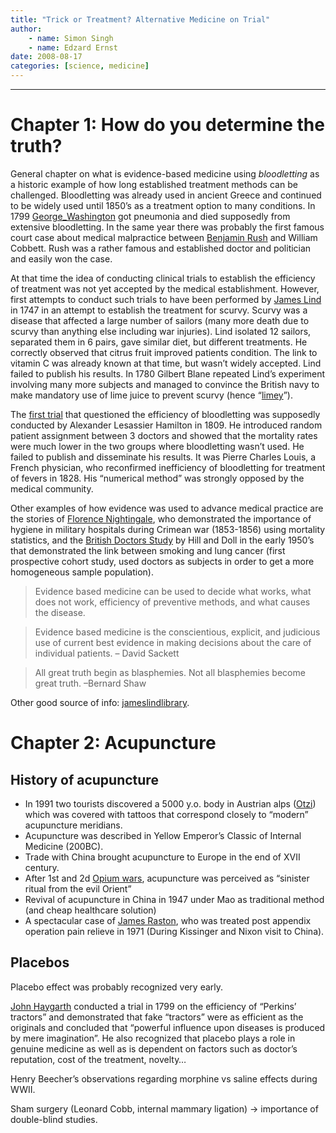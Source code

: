 ```yaml
---
title: "Trick or Treatment? Alternative Medicine on Trial"
author:
    - name: Simon Singh
    - name: Edzard Ernst
date: 2008-08-17
categories: [science, medicine]
---
```


-----

# Chapter 1: How do you determine the truth?

General chapter on what is evidence-based medicine using *bloodletting* as a historic example of how long established treatment methods can be challenged.  Bloodletting was already used in ancient Greece and continued to be widely used until 1850's as a treatment option to many conditions. In 1799 [George_Washington](https://en.wikipedia.org/wiki/George_Washington) got pneumonia and died supposedly from extensive bloodletting. In the same year there was probably the first famous court case about medical malpractice between [Benjamin Rush](https://en.wikipedia.org/wiki/Benjamin_Rush) and William Cobbett. Rush was a rather famous and established doctor and politician and easily won the case. 

At that time the idea of conducting clinical trials to establish the efficiency of treatment was not yet accepted by the medical establishment. However, first attempts to conduct such trials to have been performed by [James Lind](https://en.wikipedia.org/wiki/James_Lind) in 1747 in an attempt to establish the treatment for scurvy. Scurvy was a disease that affected a large number of sailors (many more death due to scurvy than anything else including war injuries). Lind isolated 12 sailors, separated them in 6 pairs, gave similar diet, but different treatments. He correctly observed that citrus fruit improved patients condition. The link to vitamin C was already known at that time, but wasn't widely accepted. Lind failed to publish his results. In 1780 Gilbert Blane repeated Lind's experiment involving many more subjects and managed to convince the British navy to make mandatory use of lime juice to prevent scurvy (hence "[limey](https://en.wikipedia.org/wiki/Glossary_of_names_for_the_British#Limey)").

The [first trial](http://www.jameslindlibrary.org/trial_records/19th_Century/hamilton/hamilton_commentary.html) that questioned the efficiency of bloodletting was supposedly conducted by Alexander Lesassier Hamilton in 1809. He introduced random patient assignment between 3 doctors and showed that the mortality rates were much lower in the two groups where bloodletting wasn't used. He failed to publish and disseminate his results. It was Pierre Charles Louis, a French physician, who reconfirmed inefficiency of bloodletting for treatment of fevers in 1828. His "numerical method" was strongly opposed by the medical community.

Other examples of how evidence was used to advance medical practice are the stories of [Florence Nightingale](https://en.wikipedia.org/wiki/Florence_Nightingale), who demonstrated the importance of hygiene in military hospitals during Crimean war (1853-1856) using mortality statistics, and the [British Doctors Study](https://en.wikipedia.org/wiki/British_Doctors_Study) by Hill and Doll in the early 1950's that demonstrated the link between smoking and lung cancer (first prospective cohort study, used doctors as subjects in order to get a more homogeneous sample population).

> Evidence based medicine can be used to decide what works, what does not work, efficiency of preventive methods, and what causes the disease.

> Evidence based medicine is the conscientious, explicit, and judicious use of current best evidence in making decisions about the care of individual patients. -- David Sackett

> All great truth begin as blasphemies. Not all blasphemies become great truth. --Bernard Shaw

Other good source of info: [jameslindlibrary](http://www.jameslindlibrary.org/index.html).


# Chapter 2: Acupuncture

## History of acupuncture

- In 1991 two tourists discovered a 5000 y.o. body in Austrian alps ([Otzi](https://en.wikipedia.org/wiki/%C3%96tzi)) which was covered with tattoos that correspond closely to "modern" acupuncture meridians.
- Acupuncture was described in Yellow Emperor's Classic of Internal Medicine (200BC).
- Trade with China brought acupuncture to Europe in the end of XVII century.
- After 1st and 2d [Opium wars](https://en.wikipedia.org/wiki/Opium_Wars), acupuncture was perceived as "sinister ritual from the evil Orient"
- Revival of acupuncture in China in 1947 under Mao as traditional method (and cheap healthcare solution)
- A spectacular case of [James Raston](https://en.wikipedia.org/wiki/James_Reston), who was treated post appendix operation pain relieve in 1971 (During Kissinger and Nixon visit to China).


## Placebos

Placebo effect was probably recognized very early.

[John Haygarth](https://en.wikipedia.org/wiki/John_Haygarth) conducted a trial in 1799 on the efficiency of "Perkins' tractors" and demonstrated that fake "tractors" were as efficient as the originals and concluded that "powerful influence upon diseases is produced by mere imagination". He also recognized that placebo plays a role in genuine medicine as well as is dependent on factors such as doctor's reputation, cost of the treatment, novelty...

Henry Beecher's observations regarding morphine vs saline effects during WWII.

Sham surgery (Leonard Cobb, internal mammary ligation) -> importance of double-blind studies.

